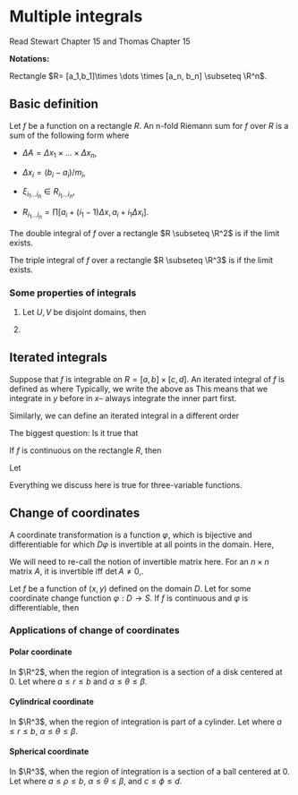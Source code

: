 \newpage
# Multiple integrals 

Read Stewart Chapter 15 and Thomas Chapter 15

**Notations:**

Rectangle $R= [a_1,b_1]\times \dots \times [a_n, b_n] \subseteq \R^n$.


## Basic definition

::: {.definition}
Let $f$ be a  function on a rectangle $R$.
An n-fold Riemann sum for $f$ over $R$ is a sum of the following form
\begin{equation*}
 \sum_{i_1=1}^{m_1}\dots \sum_{i_n=1}^{m_n} f(\xi_{i_1\dots i_n}) \Delta A \,,
\end{equation*}
where 

- $\Delta A = \Delta x_1\times\dots  \times \Delta x_n$,

- $\Delta x_i = (b_i-a_i)/m_i$, 

- $\xi_{i_1\dots i_n}\in R_{i_1\dots i_n}$, 

- $R_{i_1\dots i_n}= \prod [a_i + (i_1-1)\Delta x, a_i+ i_1\Delta x_i]$.
:::

::: {.definition}
The double integral of $f$ over a rectangle $R \subseteq \R^2$ is
\begin{equation*}
    \iint_{R} f(x,y) \, dA = \lim_{m,n\to \infty} \sum_{i=1}^m \sum_{j=1}^n f(\xi_{ij}) \Delta A 
\end{equation*}
if the limit exists.

The triple integral of $f$ over a rectangle $R \subseteq \R^3$ is
\begin{equation*}
    \iiint_{R} f(x,y) \, dA = \lim_{m,n,l\to \infty} \sum_{i=1}^m \sum_{j=1}^n \sum_{k=1}^l f(\xi_{ijk}) \Delta A 
\end{equation*}
if the limit exists.
:::

### Some properties of integrals

1. Let $U, V$ be disjoint domains, then
\begin{equation*}
   \iint_{U \cup V} f \, dA = \iint_U f \, dA + \iint_V f\, dA \,. 
\end{equation*}

2. 
\begin{equation*}
    \iint_U (f + g) \, dA = \iint_U f \, dA + \iint_V f \, dA \,.
\end{equation*}


## Iterated integrals

Suppose that $f$ is integrable on $R= [a,b]\times [c,d]$.
An iterated integral of $f$ is defined as
\begin{equation*}
    \int_a^b A(x) \, dx \,,
\end{equation*}
where
\begin{equation*}
    A(x) = \int_c^d f(x,y) \, dy \,.
\end{equation*}
Typically, we write the above as
\begin{equation*}
   \int_a^b \int_c^d f(x,y) \, dy dx \,. 
\end{equation*}
This means that we integrate in $y$ before in $x$-- always integrate the inner part first.

Similarly, we can define an iterated integral in  a different order
\begin{equation*}
    \int_c^d \int_a^b f(x,y) \, dx dy \,.
\end{equation*}

The biggest question:
Is it true that
\begin{equation*}
   \int_a^b \int_c^d f(x,y) \, dy dx  =
    \int_c^d \int_a^b f(x,y) \, dx dy \,?
\end{equation*}

::: {.theorem name="Special case of Fubini"}
If $f$ is continuous on the rectangle $R$, then
\begin{equation*}
    \iint_R f(x,y) \, dA = \int_a^b \int_c^d f(x,y) \, dy dx = \int_c^d \int_a^b f(x,y) \, dx dy \,.
\end{equation*}
:::

::: {.example}
Let
\begin{equation*}
    f(x,y) =  \frac{x^2 - y^2}{(x^2 + y^2)^2} \,.
\end{equation*}
\begin{equation*}
    \int_0^1\int_0^1 f(x,y) \,dy dx = \frac{\pi}{4} = - \int_0^1\int_0^1 f(x,y) \, dx dy \,.
\end{equation*}
:::

Everything we discuss here is true for three-variable functions.


## Change of coordinates

A coordinate transformation is a function $\varphi$, which
is bijective and differentiable for which $D\varphi$ is 
invertible at all points in the domain.
Here,
\begin{equation*}
    D\varphi = 
    \begin{pmatrix}
        \partial_1 \varphi_1 & \partial_2 \varphi_1 \\
        \partial_1 \varphi_2 & \partial_2 \varphi_2 
    \end{pmatrix} \,.
\end{equation*}

We will need to re-call the notion of invertible matrix here.
For an $n\times n$ matrix $A$, it is invertible iff $\det A \not= 0$\,.

::: {.theorem}
Let $f$ be a function of  $(x,y)$ defined on the domain $D$. 
Let 
\begin{equation*}
    \begin{pmatrix}
        x \\ y
    \end{pmatrix}
     = \varphi(u,v)
\end{equation*}
for some coordinate change function $\varphi: D \to S$.
If $f$ is continuous and $\varphi$ is differentiable, then
\begin{equation*}
    \int_S f \, dA = \int_D f\circ \varphi |\det D \varphi| \, dA
\end{equation*}
:::

### Applications of change of coordinates

#### Polar coordinate
In $\R^2$,
when the region of integration is a section of a disk  centered at $0$.
Let
\begin{equation*}
    \begin{pmatrix}
        x \\ y
    \end{pmatrix}
    =
    \varphi(r,\theta) = 
    \begin{pmatrix}
        r\cos\theta \\
        r\sin\theta 
    \end{pmatrix} \,,
\end{equation*}
where $a \leq r \leq b$ and $\alpha \leq \theta \leq \beta$.


#### Cylindrical coordinate
In $\R^3$, when the region of integration is part of a cylinder.
Let
\begin{equation*}
    \begin{pmatrix}
        x \\ y \\z
    \end{pmatrix}
    =
    \varphi(r,\phi,\theta) = 
    \begin{pmatrix}
        r\cos\theta\\
        r\sin\theta\\
        z
    \end{pmatrix} \,,
\end{equation*}
where $a \leq r \leq b$, $\alpha \leq \theta \leq \beta$.

#### Spherical coordinate

In $\R^3$, when the region of integration is a section of a ball centered at $0$.
Let
\begin{equation*}
    \begin{pmatrix}
        x \\ y \\z
    \end{pmatrix}
    =
    \varphi(\rho,\phi,\theta) = 
    \begin{pmatrix}
        \rho\sin\phi\cos\theta\\
        \rho\sin\phi\sin\theta\\
        \rho \cos\phi
    \end{pmatrix} \,,
\end{equation*}
where $a \leq \rho \leq b$, $\alpha \leq \theta \leq \beta$, and 
$c \leq \phi \leq d$.
